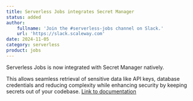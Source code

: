 ```yaml
---
title: Serverless Jobs integrates Secret Manager
status: added
author:
    fullname: 'Join the #serverless-jobs channel on Slack.'
    url: 'https://slack.scaleway.com'
date: 2024-11-05
category: serverless
product: jobs
---
```


Serverless Jobs is now integrated with Secret Manager natively.

This allows seamless retrieval of sensitive data like API keys, database credentials and reducing complexity while enhancing security by keeping secrets out of your codebase. [Link to documentation](https://www.scaleway.com/en/docs/serverless/jobs/how-to/reference-secret-in-job/)


